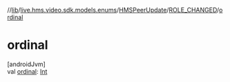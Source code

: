 //[lib](../../../../index)/[live.hms.video.sdk.models.enums](../../index)/[HMSPeerUpdate](../index)/[ROLE_CHANGED](index)/[ordinal](ordinal)

# ordinal

[androidJvm]\
val [ordinal](ordinal): [Int](https://kotlinlang.org/api/latest/jvm/stdlib/kotlin/-int/index.html)

